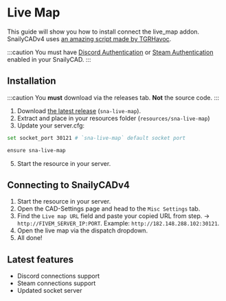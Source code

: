 # Live Map

This guide will show you how to install connect the live_map addon.
SnailyCADv4 uses [an amazing script made by TGRHavoc](https://github.com/TGRHavoc/live_map).

:::caution
You must have [Discord Authentication](/docs/discord-integration/discord-authentication) or [Steam Authentication](/docs/steam-integration/steam-authentication) enabled in your SnailyCAD.
:::

## Installation

:::caution
You **must** download via the releases tab. **Not** the source code.
:::

1. Download [the latest release](https://github.com/SnailyCAD/live-map/releases) (`sna-live-map`).
2. Extract and place in your resources folder (`resources/sna-live-map`)
3. Update your server.cfg:

```bash
set socket_port 30121 # `sna-live-map` default socket port

ensure sna-live-map
```

5. Start the resource in your server.

## Connecting to SnailyCADv4

1. Start the resource in your server.
2. Open the CAD-Settings page and head to the `Misc Settings` tab.
3. Find the `Live map URL` field and paste your copied URL from step.
   -> `http://FIVEM_SERVER_IP:PORT`. Example: `http://182.148.288.102:30121`.
4. Open the live map via the dispatch dropdown.
5. All done!

## Latest features

- Discord connections support
- Steam connections support
- Updated socket server
